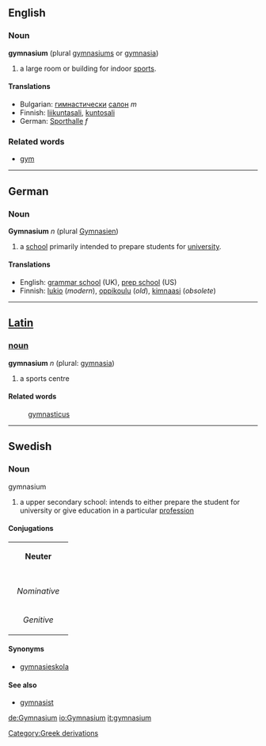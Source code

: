 ==English==

===Noun===
'''gymnasium''' (plural [[gymnasiums]] or [[gymnasia]])

# a large room or building for indoor [[sports]].

====Translations====
*Bulgarian: [[гимнастически]] [[салон]] ''m''
*Finnish: [[liikuntasali]], [[kuntosali]]
*German: [[Sporthalle]] ''f''

===Related words===
*[[gym]]

----

==German==
===Noun===
'''Gymnasium''' ''n'' (plural [[Gymnasien]])

# a [[school]] primarily intended to prepare students for [[university]].

====Translations====
*English: [[grammar school]] (UK), [[prep school]] (US)
*Finnish: [[lukio]] (''modern''), [[oppikoulu]] (''old''), [[kimnaasi]] (''obsolete'')

----
==[[Latin]]==
===[[noun]]===
'''gymnasium''' ''n'' (plural: [[gymnasia]])

#a sports centre
====Related words====
:[[gymnasticus]]
----
==Swedish==
===Noun===
;gymnasium
#a upper secondary school: intends to either prepare the student for university or give education in a particular [[profession]]
====Conjugations====
{| border=1 cellspacing=0 
| bgcolor=#FFFFF0 colspan=5 align=center | '''Neuter''' 
|- 
|- bgcolor=#FFFFF0 align=center 
! rowspan=2 | 
| colspan=2 width=105 | ''Singular'' 
| colspan=2 | ''Plural'' 
|- bgcolor=#FFFFF0 align=center 
| width=105 | ''Indefinite'' 
| width=105 | ''Definite'' 
| width=105 | ''Indefinite'' 
|  width=105 | ''Definite'' 
|- align=center 
| width=105 bgcolor=#FFFFF0 | ''Nominative'' 
| [[gymnasium]] 
| [[gymnasiet]] 
| [[gymnasier]]
| [[gymnasierna]] 
|- align=center 
| width=105 bgcolor=#FFFFF0 | ''Genitive'' 
| [[gymnasiums]] 
| [[gymnasiets]] 
| [[gymnasiers]]
| [[gymnasiernas]] 
|} 
====Synonyms====
*[[gymnasieskola]]
====See also====
*[[gymnasist]]

[[Category:Greek derivations]]

[[de:Gymnasium]]
[[io:Gymnasium]]
[[it:gymnasium]]